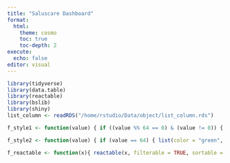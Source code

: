```yaml
---
title: "Saluscare Dashboard"
format:
  html:
    theme: cosmo
    toc: true
    toc-depth: 2
execute:
  echo: false
editor: visual
---
```


```r
library(tidyverse)
library(data.table)
library(reactable)
library(bslib)
library(shiny)
list_column <- readRDS("/home/rstudio/Data/object/list_column.rds")
```

```r
f_style1 <- function(value) { if ((value %% 64 == 0) & (value != 0)) { list(fontWeight = "bold") } else if (value != 0) { list() } else { list() } }

f_style2 <- function(value) { if (value == 64) { list(color = "green", fontWeight = "bold") } else if (value != 0) { list(color = "red") } else { list() } }

f_reactable <- function(x){ reactable(x, filterable = TRUE, sortable = TRUE) }
```
